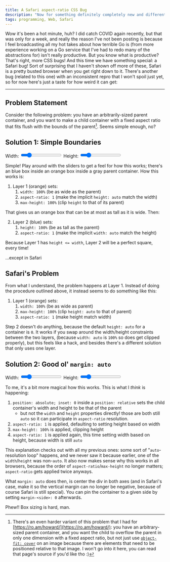 ```yaml
---
title: A Safari aspect-ratio CSS Bug
description: "Now for something definitely completely new and different: a Safari bug! So long, Chrome CSS bugs! /s"
tags: programming, Web, Safari
---
```



Wow it's been a hot minute, huh? I did catch COVID again recently, but that was
only for a week, and really the reason I've not been posting is because I feel
broadcasting all my hot takes about how terrible Go is (from more experience
working on a Go service that I've had to redo many of the abstractions for)
isn't really productive. But you know what is productive? That's right, more CSS
bugs! And this time we have something special: a Safari bug! Sort of surprising
that I haven't shown off more of these, Safari is a pretty busted browser when
you get right down to it. There's another bug (related to this one) with an
inconsistent repro that I won't spoil just yet, so for now here's just a taste
for how weird it can get:

---

## Problem Statement

Consider the following problem: you have an arbitrarily-sized parent container,
and you want to make a child container with a fixed aspect ratio that fits flush
with the bounds of the parent[^1]. Seems simple enough, no?

## Solution 1: Simple Boundaries

<RawSnippet>
  <style>
    {`
  .container {
    background-color: #888;
  }
  .take1.container {
    display: flex;
    align-items: center;
  }
  .layer1 {
    background-color: var(--color-orange);
  }
  .take1 .layer1 {
    width: 100%;
    max-height: 100%;
    aspect-ratio: 1;
    display: flex;
    justify-content: center;
  }
  .layer2 {
    background-color: var(--color-blue);
  }
  .take1 .layer2 {
    height: 100%;
    aspect-ratio: 1;
  }
`}
  </style>
  <div>
    <label for="w1">Width:</label>
    <input id="w1" type="range" min="120" max="600" value="200"></input>
    <label for="h1">Height:</label>
    <input id="h1" type="range" min="120" max="600" value="200"></input>
  </div>
  <div id="c1" class="container take1">
    <div class="layer1">
      <div class="layer2"></div>
    </div>
  </div>
  <script>{`
  const register = (inputId, divId, what) => {
    const input = document.querySelector(inputId);
    const div = document.querySelector(divId);
    const set = () => {
      div.style[what] = input.value + "px";
    }
    set();
    input.addEventListener("change", set);
  }
  register("#w1", "#c1", "width");
  register("#h1", "#c1", "height");
`}</script>
</RawSnippet>

Simple! Play around with the sliders to get a feel for how this works; there's
an blue box inside an orange box inside a gray parent container. How this works
is:

1. Layer 1 (orange) sets:
   1. `width: 100%` (be as wide as the parent)
   2. `aspect-ratio: 1` (make the implicit `height: auto` match the width)
   3. `max-height: 100%` (clip `height` to that of its parent)

That gives us an orange box that can be at most as tall as it is wide. Then:

2. Layer 2 (blue) sets:
   1. `height: 100%` (be as tall as the parent)
   1. `aspect-ratio: 1` (make the implicit `width: auto` match the height)

Because Layer 1 has `height <= width`, Layer 2 will be a perfect square, every time!

...except in Safari

## Safari's Problem

From what I understand, the problem happens at Layer 1. Instead of doing the
procedure outlined above, it instead seems to do something like this:

1. Layer 1 (orange) sets:
   1. `width: 100%` (be as wide as parent)
   1. `max-height: 100%` (clip `height: auto` to that of parent)
   1. `aspect-ratio: 1` (make height match width)

Step 2 doesn't do anything, because the default `height: auto` for a container
is `0`. It works if you swap around the width/height constraints between the two
layers, (because `width: auto` is `100%` so does get clipped properly), but this
feels like a hack, and besides there's a different solution that only uses one
layer.

## Solution 2: Good ol' `margin: auto`

<RawSnippet>
  <style>
    {`
  .take2.container {
    position: relative;
  }
  .take2 .layer1 {
    position: absolute;
    inset: 0;
    margin: auto;
    max-height: 100%;
    aspect-ratio: 1;
  }
`}
  </style>
  <div>
    <label for="w2">Width:</label>
    <input id="w2" type="range" min="120" max="600" value="200"></input>
    <label for="h2">Height:</label>
    <input id="h2" type="range" min="120" max="600" value="200"></input>
  </div>
  <div id="c2" class="container take2">
    <div class="layer1"></div>
  </div>
  <script>{`
  register("#w2", "#c2", "width");
  register("#h2", "#c2", "height");
`}</script>
</RawSnippet>

To me, it's a bit more magical how this works. This is what I _think_ is happening:

1. `position: absolute; inset: 0` inside a `position: relative` sets the child
   container's width and height to be that of the parent
   - but not the `width` and `height` properties directly! those are both still
     `auto` so it can participate in `aspect-ratio` resolution.
1. `aspect-ratio: 1` is applied, defaulting to setting height based on width
1. `max-height: 100%` is applied, clipping height
1. `aspect-ratio: 1` is applied again, this time setting width based on height,
   because width is still `auto`

This explanation checks out with all my previous ones: some sort of
"`auto`-resolution loop" happens, and we never saw it because earlier, one of
the `width`/`height` was non-`auto`. It also now makes sense why this works in
all browsers, because the order of `aspect-ratio`/`max-height` no longer
matters; `aspect-ratio` gets applied twice anyways.

What `margin: auto` does then, is center the div in both axes (and in Safari's
case, make it so the vertical margin can no longer be negative, because of
course Safari is still special). You can pin the container to a given side by
setting `margin-<side>: 0` afterwards.

Phew!! Box sizing is hard, man.

[^1]:
    There's an even harder variant of this problem that I had for
    [https://ro.am/howard/](https://ro.am/howard/): you have an arbitrary-sized
    parent container, and you want the child to overflow the parent in only one
    dimension with a fixed aspect ratio, but not just use [`object-fit:
cover`](https://developer.mozilla.org/en-US/docs/Web/CSS/object-fit) on an image
    because there are elements that need to be positioned relative to that image. I
    won't go into it here, you can read that page's source if you'd like tho :)
